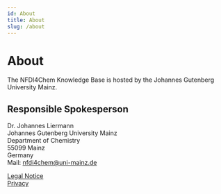 ```yaml
---
id: About
title: About
slug: /about
---
```


# About

The NFDI4Chem Knowledge Base is hosted by the Johannes Gutenberg University Mainz.

## Responsible Spokesperson

Dr. Johannes Liermann<br/>
Johannes Gutenberg University Mainz<br/>
Department of Chemistry<br/>
55099 Mainz<br/>
Germany<br/>
Mail: [nfdi4chem@uni-mainz.de](mailto:nfdi4chem@uni-mainz.de)

[Legal Notice](imprint)<br/>
[Privacy](https://www.uni-mainz.de/en/privacy/)
